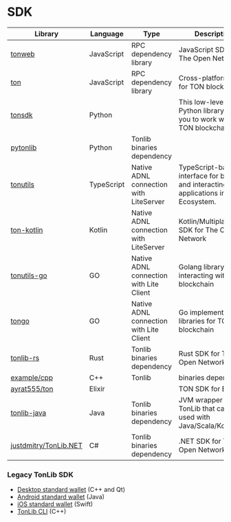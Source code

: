 # SDK

| Library |	Language |	Type |	Description |
|---------|----------|-------|--------------|
|[tonweb](https://github.com/toncenter/tonweb)|JavaScript|RPC dependency library|JavaScript SDK for The Open Network|
|[ton](https://github.com/ton-core/ton)	|JavaScript|RPC dependency library|Cross-platform client for TON blockchain.|
|[tonsdk](https://github.com/tonfactory/tonsdk) |   Python       |       |         This low-level Python library allows you to work with the TON blockchain.     |
|[pytonlib](https://github.com/toncenter/pytonlib)| Python |Tonlib binaries dependency|
| [tonutils](https://github.com/thekiba/tonutils) |	TypeScript |	Native ADNL connection with LiteServer	| TypeScript-based interface for building and interacting with applications in TON Ecosystem. |
|[ton-kotlin](https://github.com/andreypfau/ton-kotlin)|Kotlin|Native ADNL connection with LiteServer|Kotlin/Multiplatform SDK for The Open Network|
|[tonutils-go](https://github.com/xssnick/tonutils-go)|GO|Native ADNL connection with Lite Client|Golang library for interacting with TON blockchain|
|[tongo](https://github.com/tonkeeper/tongo)|GO|Native ADNL connection with Lite Client|Go implementation of libraries for TON blockchain|
| [tonlib-rs](https://github.com/ston-fi/tonlib-rs) |	Rust	| Tonlib binaries dependency	| Rust SDK for The Open Network|
| [example/cpp](https://github.com/ton-blockchain/ton/tree/master/example/cpp) |	C++	| Tonlib | binaries dependency
|[ayrat555/ton](https://github.com/ayrat555/ton) | Elixir | | TON SDK for Elixir|
|[tonlib-java](https://github.com/ton-blockchain/tonlib-java)	| Java |	Tonlib binaries dependency	 | JVM wrapper for TonLib that can be used with Java/Scala/Kotlin/etc.|
|[justdmitry/TonLib.NET](https://github.com/justdmitry/TonLib.NET) | C# | Tonlib binaries dependency | .NET SDK for The Open Network|

### Legacy TonLib SDK

- [Desktop standard wallet](https://github.com/ton-blockchain/wallet-desktop) (C++ and Qt)
- [Android standard wallet](https://github.com/ton-blockchain/wallet-android) (Java)
- [iOS standard wallet](https://github.com/ton-blockchain/wallet-ios) (Swift)
- [TonLib CLI](https://github.com/ton-blockchain/ton/blob/master/tonlib/tonlib/tonlib-cli.cpp) (C++)

